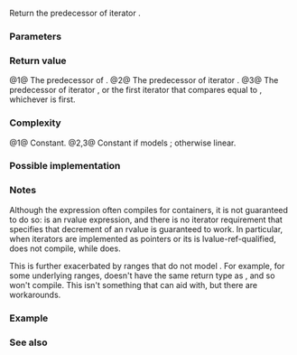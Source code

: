 {{cpp/ranges/title|prev}}
{{cpp/iterator/navbar}}
{{dcl begin}}
{{dcl header|iterator}}
{{dcl h|Call signature}}
{{dcl|num=1|since=c++20|1=
template&lt; std::bidirectional_iterator I &gt;
constexpr I prev( I i );
}}
{{dcl|num=2|since=c++20|1=
template&lt; std::bidirectional_iterator I &gt;
constexpr I prev( I i, std::iter_difference_t&lt;I&gt; n );
}}
{{dcl|num=3|since=c++20|1=
template&lt; std::bidirectional_iterator I &gt;
constexpr I prev( I i, std::iter_difference_t&lt;I&gt; n, I bound );
}}
{{dcl end}}

Return the {{c|n}}{{sup|th}} predecessor of iterator {{c|i}}.

{{cpp/ranges/niebloid}}

===Parameters===
{{par begin}}
{{par|i|an iterator}}
{{par|n|number of elements {{c|i}} should be descended}}
{{par|bound|iterator denoting the beginning of the range {{c|i}} points to}}
{{par end}}

===Return value===
@1@ The predecessor of {{c|i}}.
@2@ The {{c|n}}{{sup|th}} predecessor of iterator {{c|i}}.
@3@ The {{c|n}}{{sup|th}} predecessor of iterator {{c|i}}, or the first iterator that compares equal to {{c|bound}}, whichever is first.

===Complexity===
@1@ Constant.
@2,3@ Constant if {{tt|I}} models {{c|std::random_access_iterator&lt;I&gt;}}; otherwise linear.

===Possible implementation===
{{eq fun|1=
struct prev_fn
{
    template&lt;std::bidirectional_iterator I&gt;
    constexpr I operator()(I i) const
    {
        --i;
        return i;
    }

    template&lt;std::bidirectional_iterator I&gt;
    constexpr I operator()(I i, std::iter_difference_t&lt;I&gt; n) const
    {
        ranges::advance(i, -n);
        return i;
    }

    template&lt;std::bidirectional_iterator I&gt;
    constexpr I operator()(I i, std::iter_difference_t&lt;I&gt; n, I bound) const
    {
        ranges::advance(i, -n, bound);
        return i;
    }
};

inline constexpr auto prev = prev_fn();
}}

===Notes===
Although the expression {{c|--r.end()}} often compiles for containers, it is not guaranteed to do so: {{c|r.end()}} is an rvalue expression, and there is no iterator requirement that specifies that decrement of an rvalue is guaranteed to work. In particular, when iterators are implemented as pointers or its {{tt|operator--}} is lvalue-ref-qualified, {{c|--r.end()}} does not compile, while {{c|ranges::prev(r.end())}} does.

This is further exacerbated by ranges that do not model {{c|ranges::common_range}}. For example, for some underlying ranges, {{c|ranges::transform_view::end}} doesn't have the same return type as {{c|ranges::transform_view::begin}}, and so {{c|--r.end()}} won't compile. This isn't something that {{tt|ranges::prev}} can aid with, but there are workarounds.

===Example===
{{example
|code=
#include &lt;iostream&gt;
#include &lt;iterator&gt;
#include &lt;vector&gt;

int main() 
{
    std::vector&lt;int&gt; v{3, 1, 4};
    auto pv = std::ranges::prev(v.end(), 2);
    std::cout &lt;&lt; *pv &lt;&lt; '\n';

    pv = std::ranges::prev(pv, 42, v.begin());
    std::cout &lt;&lt; *pv &lt;&lt; '\n';
}
|output=
1
3
}}

===See also===
{{dsc begin}}
{{dsc inc|cpp/iterator/ranges/dsc next}}
{{dsc inc|cpp/iterator/ranges/dsc advance}}
{{dsc inc|cpp/iterator/dsc prev}}
{{dsc end}}

{{langlinks|de|es|fr|it|ja|pt|ru|zh}}